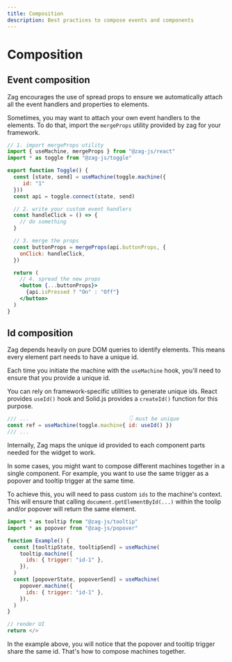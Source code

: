 ```yaml
---
title: Composition
description: Best practices to compose events and components
---
```


# Composition

## Event composition

Zag encourages the use of spread props to ensure we automatically attach all the
event handlers and properties to elements.

Sometimes, you may want to attach your own event handlers to the elements. To do
that, import the `mergeProps` utility provided by zag for your framework.

```jsx
// 1. import mergeProps utility
import { useMachine, mergeProps } from "@zag-js/react"
import * as toggle from "@zag-js/toggle"

export function Toggle() {
  const [state, send] = useMachine(toggle.machine({
     id: "1"
  }))
  const api = toggle.connect(state, send)

  // 2. write your custom event handlers
  const handleClick = () => {
    // do something
  }

  // 3. merge the props
  const buttonProps = mergeProps(api.buttonProps, {
    onClick: handleClick,
  })

  return (
    // 4. spread the new props
    <button {...buttonProps}>
      {api.isPressed ? "On" : "Off"}
    </button>
  )
}
```

## Id composition

Zag depends heavily on pure DOM queries to identify elements. This means every
element part needs to have a unique id.

Each time you initiate the machine with the `useMachine` hook, you'll need to ensure that you provide a
unique id.

You can rely on framework-specific utilities to generate unique ids. React
provides `useId()` hook and Solid.js provides a `createId()` function for this
purpose.

```js
/// ...                                👇 must be unique
const ref = useMachine(toggle.machine{ id: useId() })
/// ...
```

Internally, Zag maps the unique id provided to each component parts needed for
the widget to work.

In some cases, you might want to compose different machines together in a single
component. For example, you want to use the same trigger as a popover and
tooltip trigger at the same time.

To achieve this, you will need to pass custom `ids` to the machine's context.
This will ensure that calling `document.getElementById(...)` within the toolip
and/or popover will return the same element.

```js {7,12}
import * as tooltip from "@zag-js/tooltip"
import * as popover from "@zag-js/popover"

function Example() {
  const [tooltipState, tooltipSend] = useMachine(
    tooltip.machine({
      ids: { trigger: "id-1" },
    }),
  )
  const [popoverState, popoverSend] = useMachine(
    popover.machine({
      ids: { trigger: "id-1" },
    }),
  )
}

// render UI
return </>
```

In the example above, you will notice that the popover and tooltip trigger share
the same id. That's how to compose machines together.
